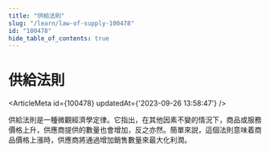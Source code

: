 ```yaml
---
title: "供給法則"
slug: "/learn/law-of-supply-100478"
id: "100478"
hide_table_of_contents: true
---
```



# 供給法則

<ArticleMeta id={100478} updatedAt={'2023-09-26 13:58:47'} />
<div className='border-solid border-b border-t-0 my-4 border-[var(--ifm-color-gray-300)]' />

供給法則是一種微觀經濟學定律。它指出，在其他因素不變的情況下，商品或服務價格上升，供應商提供的數量也會增加，反之亦然。簡單來説，這個法則意味着商品價格上漲時，供應商將通過增加銷售數量來最大化利潤。
